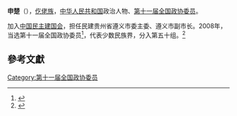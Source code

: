 '''申楚'''（{{bd|1958年||}}），[[仡佬族|仡佬族]]，[[中华人民共和国|中华人民共和国]]政治人物、[[第十一届全国政协委员|第十一届全国政协委员]]。

加入[[中国民主建国会|中国民主建国会]]，担任民建贵州省遵义市委主委、遵义市副市长。2008年，当选第十一届全国政协委员<ref>{{cite news|title=第十一届全国政协委员名单|url=http://www.indaa.com.cn/zt/2009qglh/zxzs/200903/t20090303_127573.html|accessdate=2013-04-09|newspaper=新华社北京1月25日电 中国人民政治协商会议第十一届全国委员会委员名单(共2237人，2008年1月25日政协第十届全国委员会常务委员会第二十次会议通过)|date=2008年1月25日|deadurl=yes|archiveurl=https://web.archive.org/web/20130928014403/http://www.indaa.com.cn/zt/2009qglh/zxzs/200903/t20090303_127573.html|archivedate=2013年9月28日}}</ref>，代表少数民族界，分入第五十组。<ref>{{cite news|title=全国政协信息-申楚|url=http://www.cppcc.gov.cn/CMS/wylibary/showJcwyxtInfoWylibary.action?tabJcwyxt.guid=11W0017190&wytype=wjwy|accessdate=2013-04-11|newspaper=全国政协委员会|archive-date=2019-06-03|archive-url=https://web.archive.org/web/20190603044524/http://www.cppcc.gov.cn/CMS/wylibary/showJcwyxtInfoWylibary.action?tabJcwyxt.guid=11W0017190&wytype=wjwy|dead-url=no}}</ref>

==參考文獻==
{{reflist}}
{{中国政治人物小作品}}

[[Category:第十一届全国政协委员|Category:第十一届全国政协委员]]